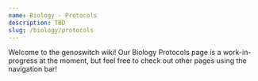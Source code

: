```yaml
---
name: Biology - Protocols
description: TBD
slug: /biology/protocols
---
```


Welcome to the genoswitch wiki! Our Biology Protocols page is a work-in-progress at the moment, but feel free to check out other pages using the navigation bar!
